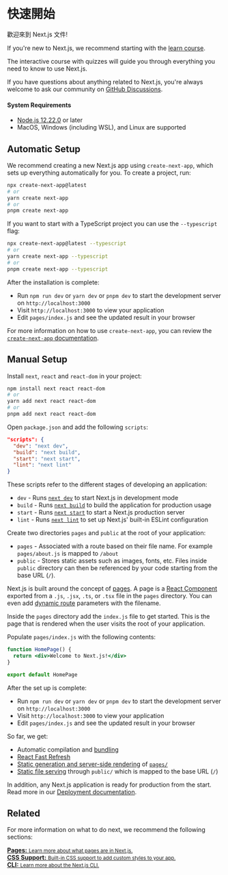 # 快速開始

歡迎來到 Next.js 文件!

If you're new to Next.js, we recommend starting with the [learn course](https://nextjs.org/learn/basics/create-nextjs-app).

The interactive course with quizzes will guide you through everything you need to know to use Next.js.

If you have questions about anything related to Next.js, you're always welcome to ask our community on [GitHub Discussions](https://github.com/vercel/next.js/discussions).

#### System Requirements

- [Node.js 12.22.0](https://nodejs.org/) or later
- MacOS, Windows (including WSL), and Linux are supported

## Automatic Setup

We recommend creating a new Next.js app using `create-next-app`, which sets up everything automatically for you. To create a project, run:

```bash
npx create-next-app@latest
# or
yarn create next-app
# or
pnpm create next-app
```

If you want to start with a TypeScript project you can use the `--typescript` flag:

```bash
npx create-next-app@latest --typescript
# or
yarn create next-app --typescript
# or
pnpm create next-app --typescript
```

After the installation is complete:

- Run `npm run dev` or `yarn dev` or `pnpm dev` to start the development server on `http://localhost:3000`
- Visit `http://localhost:3000` to view your application
- Edit `pages/index.js` and see the updated result in your browser

For more information on how to use `create-next-app`, you can review the [`create-next-app` documentation](/docs/api-reference/create-next-app.md).

## Manual Setup

Install `next`, `react` and `react-dom` in your project:

```bash
npm install next react react-dom
# or
yarn add next react react-dom
# or
pnpm add next react react-dom
```

Open `package.json` and add the following `scripts`:

```json
"scripts": {
  "dev": "next dev",
  "build": "next build",
  "start": "next start",
  "lint": "next lint"
}
```

These scripts refer to the different stages of developing an application:

- `dev` - Runs [`next dev`](/docs/api-reference/cli.md#development) to start Next.js in development mode
- `build` - Runs [`next build`](/docs/api-reference/cli.md#build) to build the application for production usage
- `start` - Runs [`next start`](/docs/api-reference/cli.md#production) to start a Next.js production server
- `lint` - Runs [`next lint`](/docs/api-reference/cli.md#lint) to set up Next.js' built-in ESLint configuration

Create two directories `pages` and `public` at the root of your application:

- `pages` - Associated with a route based on their file name. For example `pages/about.js` is mapped to `/about`
- `public` - Stores static assets such as images, fonts, etc. Files inside `public` directory can then be referenced by your code starting from the base URL (`/`).

Next.js is built around the concept of [pages](/docs/basic-features/pages.md). A page is a [React Component](https://reactjs.org/docs/components-and-props.html) exported from a `.js`, `.jsx`, `.ts`, or `.tsx` file in the `pages` directory. You can even add [dynamic route](/docs/routing/dynamic-routes) parameters with the filename.

Inside the `pages` directory add the `index.js` file to get started. This is the page that is rendered when the user visits the root of your application.

Populate `pages/index.js` with the following contents:

```jsx
function HomePage() {
  return <div>Welcome to Next.js!</div>
}

export default HomePage
```

After the set up is complete:

- Run `npm run dev` or `yarn dev` or `pnpm dev` to start the development server on `http://localhost:3000`
- Visit `http://localhost:3000` to view your application
- Edit `pages/index.js` and see the updated result in your browser

So far, we get:

- Automatic compilation and [bundling](/docs/advanced-features/compiler.md)
- [React Fast Refresh](https://nextjs.org/blog/next-9-4#fast-refresh)
- [Static generation and server-side rendering](/docs/basic-features/data-fetching/overview.md) of [`pages/`](/docs/basic-features/pages.md)
- [Static file serving](/docs/basic-features/static-file-serving.md) through `public/` which is mapped to the base URL (`/`)

In addition, any Next.js application is ready for production from the start. Read more in our [Deployment documentation](/docs/deployment.md).

## Related

For more information on what to do next, we recommend the following sections:

<div className="card">
  <a href="/docs/basic-features/pages.md">
    <b>Pages:</b>
    <small>Learn more about what pages are in Next.js.</small>
  </a>
</div>

<div className="card">
  <a href="/docs/basic-features/built-in-css-support.md">
    <b>CSS Support:</b>
    <small>Built-in CSS support to add custom styles to your app.</small>
  </a>
</div>

<div className="card">
  <a href="/docs/api-reference/cli.md">
    <b>CLI:</b>
    <small>Learn more about the Next.js CLI.</small>
  </a>
</div>

